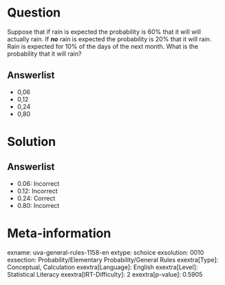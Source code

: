 Question
========

Suppose that if rain is expected the probability is 60% that it will will actually rain. If ***no*** rain is expected the probability is 20% that it will rain. Rain is expected for 10% of the days of the next month. What is the probability that it will rain?

Answerlist
----------

* 0,06
* 0,12
* 0,24
* 0,80

Solution
========

Answerlist
----------

* 0.06: Incorrect
* 0.12: Incorrect
* 0.24: Correct
* 0.80: Incorrect

Meta-information
================
exname: uva-general-rules-1158-en
extype: schoice
exsolution: 0010
exsection: Probability/Elementary Probability/General Rules
exextra[Type]: Conceptual, Calculation
exextra[Language]: English
exextra[Level]: Statistical Literacy
exextra[IRT-Difficulty]: 2
exextra[p-value]: 0.5905
